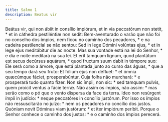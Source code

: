 ```yaml
---
title: Salmo 1
description: Beatus vir
---
```


<div class="side-by-side not-content">
  <span>
    Beátus vir, qui non ábiit in consílio impiórum, et in via peccatórum non
    stetit, * et in cáthedra pestiléntiæ non sedit:
  </span>
  <span>
    Bem-aventurado o varão que não foi no conselho dos ímpios, nem ficou no
    caminho dos pecadores, * e na cadeira pestilencial se não sentou:
  </span>
  <span>
    Sed in lege Dómini volúntas ejus, * et in lege ejus meditábitur die ac
    nocte.
  </span>
  <span>
    Mas sua vontade está na lei do Senhor, * e dia e noite meditará na sua lei.
  </span>
  <span>
    Et erit tamquam lignum, quod plantátum est secus decúrsus aquárum, * quod
    fructum suum dabit in témpore suo:
  </span>
  <span>
    Ele será como a árvore, que está plantada junto ao curso das águas, * que a
    seu tempo dará seu fruto:
  </span>
  <span>
    Et fólium ejus non défluet: * et ómnia quæcúmque fáciet, prosperabúntur.
  </span>
  <span>
    Cuja folha não murchará: * e prosperará tudo quanto fizer.
  </span>
  <span>
    Non sic ímpii, non sic: * sed tamquam pulvis, quem proícit ventus a fácie
    terræ.
  </span>
  <span>
    Não assim os ímpios, não assim: * mas serão como o pó que o vento dispersa
    da face da terra.
  </span>
  <span>
    Ideo non resúrgent ímpii in judício: * neque peccatóres in concílio
    justórum.
  </span>
  <span>
    Por isso os ímpios não ressuscitarão no juízo: * nem os pecadores no
    concílio dos justos.
  </span>
  <span>
    Quóniam novit Dóminus viam justórum: * et iter impiórum períbit.
  </span>
  <span>
    Porque o Senhor conhece o caminho dos justos: * e o caminho dos ímpios
    perecerá.
  </span>
</div>
